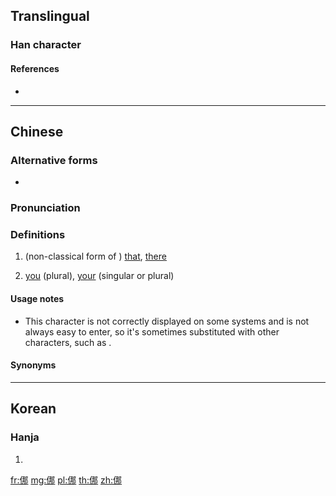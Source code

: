 ==Translingual==

===Han character===
{{Han char|rn=9|rad=人|as=07|sn=9|four=|canj=OSQL|ids=⿰亻那}}

====References====
* {{Han ref|kx=0103.290|hdz=10154.070|uh=345A|ud=13402}}

----

==Chinese==
{{zh-forms}}

===Alternative forms===
* {{zh-l|亻那}}

===Pronunciation===
{{zh-pron
|m=nuó
|c=naa4,no4
|w=3na
|cat=pron
}}

===Definitions===
{{zh-hanzi}}

# (non-classical form of {{zh-l|那}}) [[that]], [[there]]<!--from Unihan DB -->
# {{lb|zh|Shanghainese}} [[you]] (plural), [[your]] (singular or plural)
#: {{zh-x|立 辣 窗口頭 額 搿個 人 是 㑚 經理，對 𠲎？|The man standing near the window is your manager, right?|SH}}

====Usage notes====
* This character is not correctly displayed on some systems and is not always easy to enter, so it's sometimes substituted with other characters, such as {{zh-l|亻那}}.

====Synonyms====
{{zh-dial你們}}

----

==Korean==

===Hanja===
{{ko-hanja|hangeul=나|y=na|eumhun=어찌|ehrv=eojji|ehmr=ŏtchi|ehy=ecci}}

# {{defn|lang=ko|sort=人07}}

[[fr:㑚]]
[[mg:㑚]]
[[pl:㑚]]
[[th:㑚]]
[[zh:㑚]]